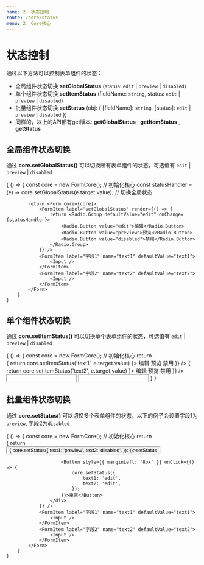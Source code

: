 ```yaml
---
name: 2. 状态控制
route: /core/status
menu: 2. Core核心
---
```



# 状态控制

通过以下方法可以控制表单组件的状态：

* 全局组件状态切换 **setGlobalStatus** (status: `edit` | `preview` | `disabled`)
* 单个组件状态切换 **setItemStatus** (fieldName: `string`, status: `edit` | `preview` | `disabled`)
* 批量组件状态切换 **setStatus** (obj: { [fieldName]: `string`, [status]: `edit` | `preview` | `disabled` })
* 同样的，以上的API都有get版本: **getGlobalStatus** , **getItemStatus** , **getStatus**

## 全局组件状态切换

通过 **core.setGlobalStatus()** 可以切换所有表单组件的状态，可选值有 `edit` | `preview` | `disabled`

<Playground>
    {
        () => {
            const core = new FormCore(); // 初始化核心
            const statusHandler = (e) => core.setGlobalStatus(e.target.value); // 切换全局状态

            return <Form core={core}>
                <FormItem label="setGlobalStatus" render={() => {
                    return <Radio.Group defaultValue="edit" onChange={statusHandler}>
                        <Radio.Button value="edit">编辑</Radio.Button>
                        <Radio.Button value="preview">预览</Radio.Button>
                        <Radio.Button value="disabled">禁用</Radio.Button>
                    </Radio.Group>
                }} />
                <FormItem label="字段1" name="text1" defaultValue="text1">
                    <Input />
                </FormItem>
                <FormItem label="字段2" name="text2" defaultValue="text2">
                    <Input />
                </FormItem>
            </Form>
        }
    }
</Playground>

## 单个组件状态切换

通过 **core.setItemStatus()** 可以切换单个表单组件的状态，可选值有 `edit` | `preview` | `disabled`


<Playground>
    {
        () => {
            const core = new FormCore(); // 初始化核心
            return <Form core={core}>
                <FormItem label="setItemStatus(text1)" render={() => {
                    return <Radio.Group defaultValue="edit" onChange={(e) => 
                        core.setItemStatus('text1', e.target.value)
                    }>
                        <Radio.Button value="edit">编辑</Radio.Button>
                        <Radio.Button value="preview">预览</Radio.Button>
                        <Radio.Button value="disabled">禁用</Radio.Button>
                    </Radio.Group>
                }} />
                <FormItem label="setItemStatus(text2)" render={() => {
                    return <Radio.Group defaultValue="edit" onChange={(e) => 
                        core.setItemStatus('text2', e.target.value)
                    }>
                        <Radio.Button value="edit">编辑</Radio.Button>
                        <Radio.Button value="preview">预览</Radio.Button>
                        <Radio.Button value="disabled">禁用</Radio.Button>
                    </Radio.Group>
                }} />
                <FormItem label="字段1" name="text1" defaultValue="text1">
                    <Input />
                </FormItem>
                <FormItem label="字段2" name="text2" defaultValue="text2">
                    <Input />
                </FormItem>
            </Form>
        }
    }
</Playground>

## 批量组件状态切换

通过 **core.setStatus()** 可以切换多个表单组件的状态，以下的例子会设置字段1为`preview`, 字段2为`disabled`


<Playground>
    {
        () => {
            const core = new FormCore(); // 初始化核心
            return <Form core={core}>
                <FormItem label="setStatus(text1)" render={() => {
                    return <div>
                        <Button onClick={() => {
                            core.setStatus({
                                text1: 'preview',
                                text2: 'disabled',
                            });
                        }}>setStatus</Button>

                        <Button style={{ marginLeft: '8px' }} onClick={() => {
                            core.setStatus({
                                text1: 'edit',
                                text2: 'edit',
                            });
                        }}>重置</Button>
                    </div>
                }} />
                <FormItem label="字段1" name="text1" defaultValue="text1">
                    <Input />
                </FormItem>
                <FormItem label="字段2" name="text2" defaultValue="text2">
                    <Input />
                </FormItem>
            </Form>
        }
    }
</Playground>

